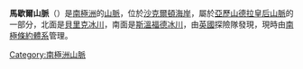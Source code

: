 {{coord|84|37|S|164|30|E|source:GNIS|display=title}}

'''馬歇爾山脈'''（{{lang-en|Marshall Mountains}}）是[[南極洲|南極洲]]的[[山脈|山脈]]，位於[[沙克爾頓海岸|沙克爾頓海岸]]，屬於[[亞歷山德拉皇后山脈|亞歷山德拉皇后山脈]]的一部分，北面是[[貝里克冰川|貝里克冰川]]，南面是[[斯溫福德冰川|斯溫福德冰川]]，由[[英國|英國]]探險隊發現，現時由[[南極條約體系|南極條約體系]]管理。

{{DEFAULTSORT:Marshall Mountains}}
[[Category:南極洲山脈|Category:南極洲山脈]]


{{ShackletonCoast-geo-stub}}